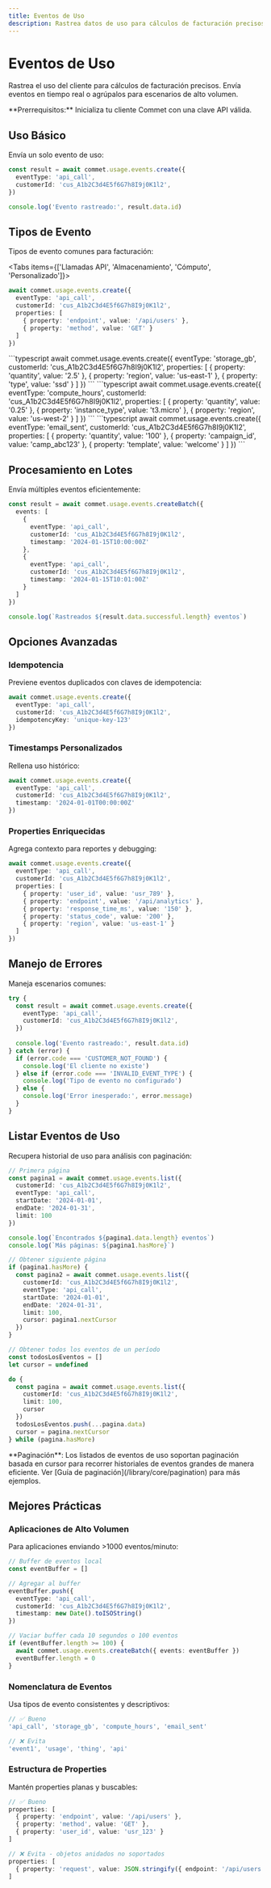 ```yaml
---
title: Eventos de Uso
description: Rastrea datos de uso para cálculos de facturación precisos
---
```



# Eventos de Uso

Rastrea el uso del cliente para cálculos de facturación precisos. Envía eventos en tiempo real o agrúpalos para escenarios de alto volumen.

<Callout type="info">
**Prerrequisitos:** Inicializa tu cliente Commet con una clave API válida.
</Callout>

## Uso Básico

Envía un solo evento de uso:

```typescript
const result = await commet.usage.events.create({
  eventType: 'api_call',
  customerId: 'cus_A1b2C3d4E5f6G7h8I9j0K1l2',
})

console.log('Evento rastreado:', result.data.id)
```

## Tipos de Evento

Tipos de evento comunes para facturación:

<Tabs items={['Llamadas API', 'Almacenamiento', 'Cómputo', 'Personalizado']}>
<Tab value="Llamadas API">
```typescript
await commet.usage.events.create({
  eventType: 'api_call',
  customerId: 'cus_A1b2C3d4E5f6G7h8I9j0K1l2',
  properties: [
    { property: 'endpoint', value: '/api/users' },
    { property: 'method', value: 'GET' }
  ]
})
```
</Tab>
<Tab value="Almacenamiento">
```typescript
await commet.usage.events.create({
  eventType: 'storage_gb',
  customerId: 'cus_A1b2C3d4E5f6G7h8I9j0K1l2',
  properties: [
    { property: 'quantity', value: '2.5' },
    { property: 'region', value: 'us-east-1' },
    { property: 'type', value: 'ssd' }
  ]
})
```
</Tab>
<Tab value="Cómputo">
```typescript
await commet.usage.events.create({
  eventType: 'compute_hours',
  customerId: 'cus_A1b2C3d4E5f6G7h8I9j0K1l2',
  properties: [
    { property: 'quantity', value: '0.25' },
    { property: 'instance_type', value: 't3.micro' },
    { property: 'region', value: 'us-west-2' }
  ]
})
```
</Tab>
<Tab value="Personalizado">
```typescript
await commet.usage.events.create({
  eventType: 'email_sent',
  customerId: 'cus_A1b2C3d4E5f6G7h8I9j0K1l2',
  properties: [
    { property: 'quantity', value: '100' },
    { property: 'campaign_id', value: 'camp_abc123' },
    { property: 'template', value: 'welcome' }
  ]
})
```
</Tab>
</Tabs>

## Procesamiento en Lotes

Envía múltiples eventos eficientemente:

```typescript
const result = await commet.usage.events.createBatch({
  events: [
    {
      eventType: 'api_call',
      customerId: 'cus_A1b2C3d4E5f6G7h8I9j0K1l2',
      timestamp: '2024-01-15T10:00:00Z'
    },
    {
      eventType: 'api_call', 
      customerId: 'cus_A1b2C3d4E5f6G7h8I9j0K1l2',
      timestamp: '2024-01-15T10:01:00Z'
    }
  ]
})

console.log(`Rastreados ${result.data.successful.length} eventos`)
```

## Opciones Avanzadas

### Idempotencia

Previene eventos duplicados con claves de idempotencia:

```typescript
await commet.usage.events.create({
  eventType: 'api_call',
  customerId: 'cus_A1b2C3d4E5f6G7h8I9j0K1l2',
  idempotencyKey: 'unique-key-123'
})
```

### Timestamps Personalizados

Rellena uso histórico:

```typescript
await commet.usage.events.create({
  eventType: 'api_call',
  customerId: 'cus_A1b2C3d4E5f6G7h8I9j0K1l2',
  timestamp: '2024-01-01T00:00:00Z'
})
```

### Properties Enriquecidas

Agrega contexto para reportes y debugging:

```typescript
await commet.usage.events.create({
  eventType: 'api_call',
  customerId: 'cus_A1b2C3d4E5f6G7h8I9j0K1l2',
  properties: [
    { property: 'user_id', value: 'usr_789' },
    { property: 'endpoint', value: '/api/analytics' },
    { property: 'response_time_ms', value: '150' },
    { property: 'status_code', value: '200' },
    { property: 'region', value: 'us-east-1' }
  ]
})
```

## Manejo de Errores

Maneja escenarios comunes:

```typescript
try {
  const result = await commet.usage.events.create({
    eventType: 'api_call',
    customerId: 'cus_A1b2C3d4E5f6G7h8I9j0K1l2',
  })
  
  console.log('Evento rastreado:', result.data.id)
} catch (error) {
  if (error.code === 'CUSTOMER_NOT_FOUND') {
    console.log('El cliente no existe')
  } else if (error.code === 'INVALID_EVENT_TYPE') {
    console.log('Tipo de evento no configurado')
  } else {
    console.log('Error inesperado:', error.message)
  }
}
```

## Listar Eventos de Uso

Recupera historial de uso para análisis con paginación:

```typescript
// Primera página
const pagina1 = await commet.usage.events.list({
  customerId: 'cus_A1b2C3d4E5f6G7h8I9j0K1l2',
  eventType: 'api_call',
  startDate: '2024-01-01',
  endDate: '2024-01-31',
  limit: 100
})

console.log(`Encontrados ${pagina1.data.length} eventos`)
console.log(`Más páginas: ${pagina1.hasMore}`)

// Obtener siguiente página
if (pagina1.hasMore) {
  const pagina2 = await commet.usage.events.list({
    customerId: 'cus_A1b2C3d4E5f6G7h8I9j0K1l2',
    eventType: 'api_call',
    startDate: '2024-01-01',
    endDate: '2024-01-31',
    limit: 100,
    cursor: pagina1.nextCursor
  })
}

// Obtener todos los eventos de un período
const todosLosEventos = []
let cursor = undefined

do {
  const pagina = await commet.usage.events.list({ 
    customerId: 'cus_A1b2C3d4E5f6G7h8I9j0K1l2',
    limit: 100, 
    cursor 
  })
  todosLosEventos.push(...pagina.data)
  cursor = pagina.nextCursor
} while (pagina.hasMore)
```

<Callout type="info">
**Paginación**: Los listados de eventos de uso soportan paginación basada en cursor para recorrer historiales de eventos grandes de manera eficiente. Ver [Guía de paginación](/library/core/pagination) para más ejemplos.
</Callout>

## Mejores Prácticas

### Aplicaciones de Alto Volumen

Para aplicaciones enviando >1000 eventos/minuto:

```typescript
// Buffer de eventos local
const eventBuffer = []

// Agregar al buffer
eventBuffer.push({
  eventType: 'api_call',
  customerId: 'cus_A1b2C3d4E5f6G7h8I9j0K1l2',
  timestamp: new Date().toISOString()
})

// Vaciar buffer cada 10 segundos o 100 eventos
if (eventBuffer.length >= 100) {
  await commet.usage.events.createBatch({ events: eventBuffer })
  eventBuffer.length = 0
}
```

### Nomenclatura de Eventos

Usa tipos de evento consistentes y descriptivos:

```typescript
// ✅ Bueno
'api_call', 'storage_gb', 'compute_hours', 'email_sent'

// ❌ Evita  
'event1', 'usage', 'thing', 'api'
```

### Estructura de Properties

Mantén properties planas y buscables:

```typescript
// ✅ Bueno
properties: [
  { property: 'endpoint', value: '/api/users' },
  { property: 'method', value: 'GET' },
  { property: 'user_id', value: 'usr_123' }
]

// ❌ Evita - objetos anidados no soportados
properties: [
  { property: 'request', value: JSON.stringify({ endpoint: '/api/users', method: 'GET' }) }
]
```
